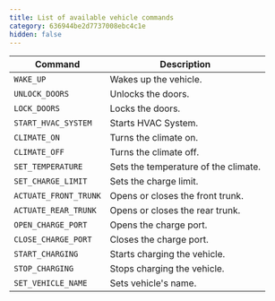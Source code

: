 ```yaml
---
title: List of available vehicle commands
category: 636944be2d7737008ebc4c1e
hidden: false
---
```


| Command                    | Description                          |
| -------------------------- | ------------------------------------ |
| `WAKE_UP`                  | Wakes up the vehicle.                |
| `UNLOCK_DOORS`             | Unlocks the doors.                   |
| `LOCK_DOORS`               | Locks the doors.                     |
| `START_HVAC_SYSTEM`        | Starts HVAC System.                  |
| `CLIMATE_ON`               | Turns the climate on.                |
| `CLIMATE_OFF`              | Turns the climate off.               |
| `SET_TEMPERATURE`          | Sets the temperature of the climate. |
| `SET_CHARGE_LIMIT`         | Sets the charge limit.               |
| `ACTUATE_FRONT_TRUNK`      | Opens or closes the front trunk.     |
| `ACTUATE_REAR_TRUNK`       | Opens or closes the rear trunk.      |
| `OPEN_CHARGE_PORT`         | Opens the charge port.               |
| `CLOSE_CHARGE_PORT`        | Closes the charge port.              |
| `START_CHARGING`           | Starts charging the vehicle.         |
| `STOP_CHARGING`            | Stops charging the vehicle.          |
| `SET_VEHICLE_NAME`         | Sets vehicle's name.                 |
